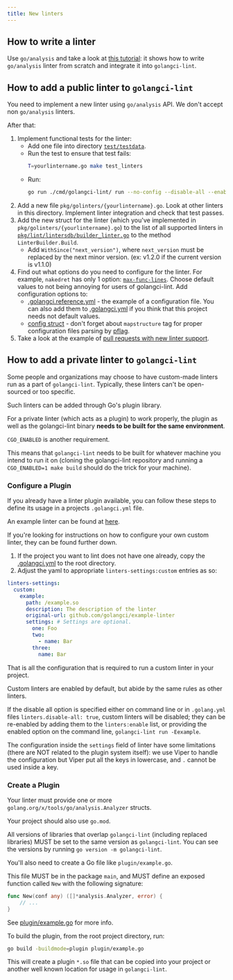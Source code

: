 ```yaml
---
title: New linters
---
```


## How to write a linter

Use `go/analysis` and take a look at [this tutorial](https://disaev.me/p/writing-useful-go-analysis-linter/):
it shows how to write `go/analysis` linter from scratch and integrate it into `golangci-lint`.

## How to add a public linter to `golangci-lint`

You need to implement a new linter using `go/analysis` API.
We don't accept non `go/analysis` linters.

After that:

1. Implement functional tests for the linter:
    - Add one file into directory [`test/testdata`](https://github.com/golangci/golangci-lint/tree/master/test/testdata).
    - Run the test to ensure that test fails:
      ```bash
      T=yourlintername.go make test_linters
      ```
    - Run:
      ```bash
      go run ./cmd/golangci-lint/ run --no-config --disable-all --enable=yourlintername ./test/testdata/yourlintername.go
      ```
2. Add a new file `pkg/golinters/{yourlintername}.go`.
   Look at other linters in this directory.
   Implement linter integration and check that test passes.
3. Add the new struct for the linter (which you've implemented in `pkg/golinters/{yourlintername}.go`) to the
   list of all supported linters in [`pkg/lint/lintersdb/builder_linter.go`](https://github.com/golangci/golangci-lint/blob/master/pkg/lint/lintersdb/builder_linter.go)
   to the method `LinterBuilder.Build`.
    - Add `WithSince("next_version")`, where `next_version` must be replaced by the next minor version. (ex: v1.2.0 if the current version is v1.1.0)
4. Find out what options do you need to configure for the linter.
   For example, `nakedret` has only 1 option: [`max-func-lines`](https://github.com/golangci/golangci-lint/blob/master/.golangci.reference.yml).
   Choose default values to not being annoying for users of golangci-lint. Add configuration options to:
    - [.golangci.reference.yml](https://github.com/golangci/golangci-lint/blob/master/.golangci.reference.yml) - the example of a configuration file.
      You can also add them to [.golangci.yml](https://github.com/golangci/golangci-lint/blob/master/.golangci.yml)
      if you think that this project needs not default values.
    - [config struct](https://github.com/golangci/golangci-lint/blob/master/pkg/config/config.go) -
      don't forget about `mapstructure` tag for proper configuration files parsing by [pflag](https://github.com/spf13/pflag).
5. Take a look at the example of [pull requests with new linter support](https://github.com/golangci/golangci-lint/pulls?q=is%3Apr+is%3Amerged+label%3A%22linter%3A+new%22).

## How to add a private linter to `golangci-lint`

Some people and organizations may choose to have custom-made linters run as a part of `golangci-lint`.
Typically, these linters can't be open-sourced or too specific.

Such linters can be added through Go's plugin library.

For a private linter (which acts as a plugin) to work properly,
the plugin as well as the golangci-lint binary **needs to be built for the same environment**.

`CGO_ENABLED` is another requirement.

This means that `golangci-lint` needs to be built for whatever machine you intend to run it on
(cloning the golangci-lint repository and running a `CGO_ENABLED=1 make build` should do the trick for your machine).

### Configure a Plugin

If you already have a linter plugin available, you can follow these steps to define its usage in a projects `.golangci.yml` file.

An example linter can be found at [here](https://github.com/golangci/example-plugin-linter).

If you're looking for instructions on how to configure your own custom linter, they can be found further down.

1. If the project you want to lint does not have one already, copy the [.golangci.yml](https://github.com/golangci/golangci-lint/blob/master/.golangci.yml) to the root directory.
2. Adjust the yaml to appropriate `linters-settings:custom` entries as so:
  ```yaml
  linters-settings:
    custom:
      example:
        path: /example.so
        description: The description of the linter
        original-url: github.com/golangci/example-linter
        settings: # Settings are optional.
          one: Foo
          two:
            - name: Bar
          three:
            name: Bar
  ```

That is all the configuration that is required to run a custom linter in your project.

Custom linters are enabled by default, but abide by the same rules as other linters.

If the disable all option is specified either on command line or in `.golang.yml` files `linters.disable-all: true`, custom linters will be disabled;
they can be re-enabled by adding them to the `linters:enable` list,
or providing the enabled option on the command line, `golangci-lint run -Eexample`.

The configuration inside the `settings` field of linter have some limitations (there are NOT related to the plugin system itself):
we use Viper to handle the configuration but Viper put all the keys in lowercase, and `.` cannot be used inside a key.

### Create a Plugin

Your linter must provide one or more `golang.org/x/tools/go/analysis.Analyzer` structs.

Your project should also use `go.mod`.

All versions of libraries that overlap `golangci-lint` (including replaced libraries) MUST be set to the same version as `golangci-lint`.
You can see the versions by running `go version -m golangci-lint`.

You'll also need to create a Go file like `plugin/example.go`.

This file MUST be in the package `main`, and MUST define an exposed function called `New` with the following signature:
```go
func New(conf any) ([]*analysis.Analyzer, error) {
	// ...
}
```

See [plugin/example.go](https://github.com/golangci/example-plugin-linter/blob/master/plugin/example.go) for more info.

To build the plugin, from the root project directory, run:
```bash
go build -buildmode=plugin plugin/example.go
```

This will create a plugin `*.so` file that can be copied into your project or another well known location for usage in `golangci-lint`.

